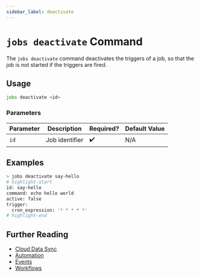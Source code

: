 ```yaml
---
sidebar_label: deactivate
---
```


# `jobs deactivate` Command

The `jobs deactivate` command deactivates the triggers of a job, so that the job is not started if the triggers are fired.

## Usage

```bash
jobs deactivate <id>
```

### Parameters

| Parameter | Description    | Required? | Default Value |
| --------- | -------------- | --------- | ------------- |
| `id`      | Job identifier | ✔️        | N/A           |

## Examples

```bash
> jobs deactivate say-hello
# highlight-start
​id: say-hello
​command: echo hello world
​active: false
​trigger:
​  cron_expression: '* * * * *'
# highlight-end
```

## Further Reading

- [Cloud Data Sync](../../../../concepts/cloud-data-sync/index.mdx)
- [Automation](../../../../concepts/automation/index.mdx)
- [Events](../../../events/index.mdx)
- [Workflows](../../../workflows/index.mdx)
